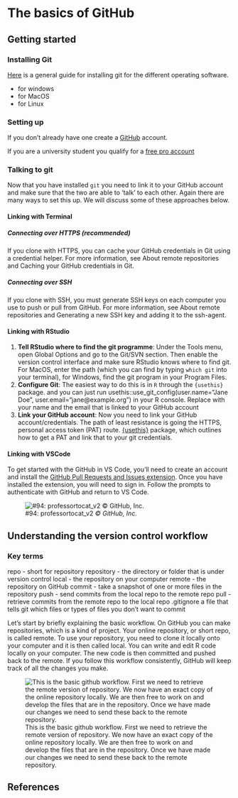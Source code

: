 # The basics of GitHub

## Getting started

### Installing Git

[Here](https://github.com/git-guides/install-git) is a general guide for installing git for the different operating software.

-   for windows
-   for MacOS
-   for Linux

### Setting up

If you don't already have one create a [GitHub](https://github.com/) account.

::: {.callout-note}
If you are a university student you qualify for a [free pro account](https://education.github.com/pack)
:::

### Talking to git

Now that you have installed `git` you need to link it to your GitHub account and make sure that the two are able to 'talk' to each other. Again there are many ways to set this up. We will discuss some of these approaches below.

#### Linking with Terminal

##### Connecting over HTTPS (recommended)

If you clone with HTTPS, you can cache your GitHub credentials in Git using a credential helper. For more information, see About remote repositories and Caching your GitHub credentials in Git.

##### Connecting over SSH

If you clone with SSH, you must generate SSH keys on each computer you use to push or pull from GitHub. For more information, see About remote repositories and Generating a new SSH key and adding it to the ssh-agent.


#### Linking with RStudio

1.   **Tell RStudio where to find the git programme**: Under the Tools menu, open Global Options and go to the Git/SVN section. Then enable the version control interface and make sure RStudio knows where to find git.  For MacOS, enter the path (which you can find by typing `which git` into your terminal), for Windows, find the git program in your Program Files.
2.   **Configure Git**: The easiest way to do this is in `R` through the `{usethis}` package. and you can just run usethis::use_git_config(user.name="Jane Doe", user.email="jane@example.org") in your R console. Replace with your name and the email that is linked to your GitHub account
3.   **Link your GitHub account**: Now you need to link your GitHub account/credentials. The path of least resistance is going the HTTPS, personal access token (PAT) route. [{usethis}](https://happygitwithr.com/https-pat) package, which outlines how to get a PAT and link that to your git credentials.

#### Linking with VSCode

To get started with the GitHub in VS Code, you'll need to create an account and install the [GitHub Pull Requests and Issues extension](https://marketplace.visualstudio.com/items?itemName=GitHub.vscode-pull-request-github). Once you have installed the extension, you will need to sign in. Follow the prompts to authenticate with GitHub and return to VS Code.

::: {.column-margin}
![#94: professortocat_v2 *© GitHub, Inc.*](assets/octocats/Professortocat_v2.png)
:::

## Understanding the version control workflow

### Key terms

repo - short for repository
repository - the directory or folder that is under version control
local - the repository on your computer
remote - the repository on GitHub
commit - take a snapshot of one or more files in the repository
push - send commits from the local repo to the remote repo
pull - retrieve commits from the remote repo to the local repo
.gitignore a file that tells git which files or types of files you don’t want to commit

Let’s start by briefly explaining the basic workflow. On GitHub you can make repositories, which is a kind of project. Your online repository, or short repo, is called remote. To use your repository, you need to clone it locally onto your computer and it is then called local. You can write and edit R code locally on your computer. The new code is then committed and pushed back to the remote. If you follow this workflow consistently, GitHub will keep track of all the changes you make.

![This is the basic github workflow. First we need to retrieve the remote version of repository. We now have an exact copy of the online repository locally. We are then free to work on and develop the files that are in the repository. Once we have made our changes we need to send these back to the remote repository.](assets/workflows/github_basic.png)

## References {.unnumbered}

::: {#refs}
:::